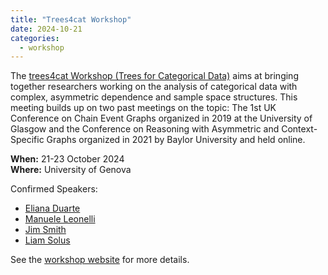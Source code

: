 ```yaml
---
title: "Trees4cat Workshop"
date: 2024-10-21
categories:
  - workshop
---
```


The [trees4cat Workshop (Trees for Categorical Data)](https://stagedtrees.github.io/events/workshop2024.html) aims at bringing together researchers working on the analysis of categorical data with complex, asymmetric dependence and sample space structures. This meeting builds up on two past meetings on the topic: The 1st UK Conference on Chain Event Graphs organized in 2019 at the University of Glasgow and the Conference on Reasoning with Asymmetric and Context-Specific Graphs organized in 2021 by Baylor University and held online.

**When:** 21-23 October 2024\
**Where:** University of Genova

Confirmed Speakers:

* [Eliana Duarte](https://emduart2.github.io/)
* [Manuele Leonelli](https://manueleleonelli.github.io/)
* [Jim Smith](https://warwick.ac.uk/fac/sci/statistics/staff/academic-research/smith/)
* [Liam Solus](https://people.kth.se/~solus)

See the [workshop website](https://stagedtrees.github.io/events/workshop2024.html) for more details.

